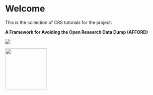  

# Welcome {.unnumbered}

This is the collection of CRS tutorials for the project:

**A Framework for Avoiding the Open Research Data Dump (AFFORD)**

![](logos/Logo_AFFORD_col.svg){fig-align="left"}

![](logos/Logo_CRS_col.svg){fig-align="left" width="134"}
